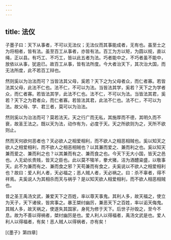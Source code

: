 ```yaml
---
---
---
```

title: 法仪
---




子墨子曰：天下从事者，不可以无法仪；无法仪而其事能成者，无有也。虽至士之为将相者，皆有法。虽至百工从事者，亦皆有法。百工为方以矩，为圆以规，直以绳，正以县。有巧工、不巧工，皆以此五者为法。巧者能中之，不巧者虽不能中，放依以从事，犹逾已。故百工从事，皆有法所度。今大者治天下，其次治大国，而无法所度，此不若百工辩也。

然则奚以为治法而可？当皆法其父母，奚若？天下之为父母者众，而仁者寡。若皆法其父母，此法不仁也。法不仁，不可以为法。当皆法其学，奚若？天下之为学者众，而仁者寡。若皆法其学，此法不仁也。法不仁，不可以为法。当皆法其君，奚若？天下之为君者众，而仁者寡。若皆法其君，此法不仁也。法不仁，不可以为法。故父母、学、君三者，莫可以为治法。

然则奚以为治法而可？莫若法天。天之行广而无私，其施厚而不德，其明久而不衰，故圣王法之。既以天为法，动作有为，必度于天。天之所欲则为之，天所不欲则止。

然而天何欲何恶者也？天必欲人之相爱相利，而不欲人之相恶相贼也。奚以知天之欲人之相爱相利，而不欲人之相恶相贼也？以其兼而爱之、兼而利之也。奚以知天兼而爱之、兼而利之也？以其兼而有之、兼而食之也。今天下无大小国，皆天之邑也。人无幼长贵贱，皆天之臣也。此以莫不犓羊，豢犬猪，洁为酒醴粢盛，以敬事天。此不为兼而有之、兼而食之邪？天苟兼而有食之，夫奚说以不欲人之相爱相利也？故曰：爱人利人者，天必福之；恶人贼人者，天必祸之。曰：杀不辜者，得不祥焉。夫奚说人为其相杀而天与祸乎？是以知天欲人相爱相利，而不欲人相恶相贼也。

昔之圣王禹汤文武，兼爱天下之百姓，率以尊天事鬼。其利人多，故天福之，使立为天子，天下诸侯，皆宾事之。暴王桀纣幽厉，兼恶天下之百姓，率以诟天侮鬼。其贼人多，故天祸之，使遂失其国家，身死为修于天下。后世子孙毁之，至今不息。故为不善以得祸者，桀纣幽厉是也。爱人利人以得福者，禹汤文武是也。爱人利人以得福者，有矣！恶人贼人以得祸者，亦有矣！

[《墨子》第四章]